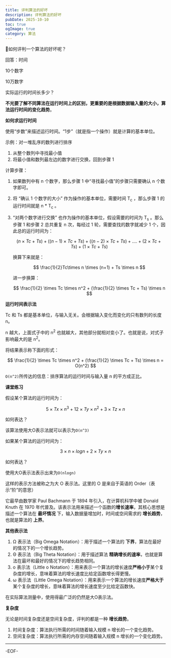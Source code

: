 ```yaml
---
title: 评判算法的好坏
description: 评判算法的好坏
pubDate: 2025-10-10
toc: true
ogImage: true
category: 算法
---
```


🙋如何评判一个算法的好坏呢？

回答：时间

10个数字

10万数字

实际运行的时间长多少？

**不光要了解不同算法在运行时间上的区别，更重要的是根据数据输入量的大小，算法运行时间的变化趋势**。

**如何求运行时间**

使用“步数”来描述运行时间。“1步”（就是指一个操作）就是计算的基本单位。

示例：对一堆乱序的数列进行排序

1. 从整个数列中寻找最小值
2. 将最小值和数列最左边的数字进行交换，回到步骤 1

计算步骤：

1. 如果数列中有 n 个数字，那么步骤 1 中“寻找最小值”的步骤只需要确认 n 个数字即可。

2. 将 “确认 1 个数字的大小” 作为操作的基本单位，需要时间 T<sub>c</sub> ，那么步骤 1 的运行时间就是 n \* T<sub>c</sub> 。

3. “对两个数字进行交换” 也作为操作的基本单位，假设需要的时间为 T<sub>s</sub> 。那么步骤 1 和步骤 2 总共重复 n 次，每经过 1 轮，需要查找的数字就减少 1 个，因此总的运行时间为：

   $$
   (n\times Tc + Ts)+((n-1)\times Tc + Ts)+((n-2)\times Tc + Ts)+ .... + (2\times Tc+Ts)+(1\times Tc+Ts)
   $$

   换算下来就是：

   $$
   \frac{1}{2}Tc\times n \times (n+1) + Ts \times n
   $$

   进一步换算：

   $$
   \frac{1}{2} \times Tc \times n^2 + (\frac{1}{2} \times Tc + Ts) \times n
   $$

**运行时间表示法**

Tc 和 Ts 都是基本单位，与输入无关。会根据输入变化而变化的只有数列的长度 n。

n 越大，上面式子中的 n<sup>2</sup> 也就越大，其他部分就相对变小了。也就是说，对式子影响最大的是 n<sup>2</sup>。

将结果表示称下面的形式：

$$
\frac{1}{2} \times Tc \times n^2 + (\frac{1}{2} \times Tc + Ts) \times n = O(n^2)
$$

`O(n^2)`所传达的信息：排序算法的运行时间与输入量 n 的平方成正比。

**课堂练习**

假设某个算法的运行时间为：

$$
5 \times Tx \times n^3 + 12 \times Ty \times n^2 + 3 \times Tz \times n
$$

如何表达？

该算法使用大O表示法就可以表示为`O(n^3)`

如果某个算法的运行时间为：

$$
3 \times n \times logn + 2 \times Ty \times n
$$

如何表达？

使用大O表示法表示出来为`O(nlogn)`

这样的表示方法被称之为大 O 表示法。这里的 O 是来自于英语的 Order（表示“阶”的意思）

它最早由数学家 Paul Bachmann 于 1894 年引入，在计算机科学中被 Donald Knuth 在 1970 年代普及。该表示法用来描述一个函数的**增长速率**，其核心思想是描述一个算法在 **最坏情况** 下，输入数据量增加时，时间或空间需求的 **增长趋势**，也就是算法的 **上界**。

**其他表示法**

1. Ω 表示法（Big Omega Notation）：用于描述一个算法的 **下界**，算法在最好的情况下的一个增长趋势。
2. Θ 表示法（Big Theta Notation）：用于描述算法 **精确增长的速率**，也就是算法在最坏和最好的情况下的增长趋势相同。
3. o 表示法（Little o Notation）：用来表示一个算法的增长速度**严格小于**某个复杂度的增长，意味着算法的增长速度比给定函数增长得更慢。
4. ω 表示法（Little Omega Notation）：用来表示一个算法的增长速度**严格大于**某个复杂度的增长，意味着算法的增长速度至少比给定函数快。

在实际算法测量中，使用得最广泛的仍然是大O表示法。

**复杂度**

无论是时间复杂度还是空间复杂度，评判的都是一种 **增长趋势**。

1. 时间复杂度：算法执行所需的时间随着输入规模 n 增长的一个变化趋势。
2. 空间复杂度：算法执行所需的内存空间随着输入规模 n 增长的一个变化趋势。

---

-EOF-
